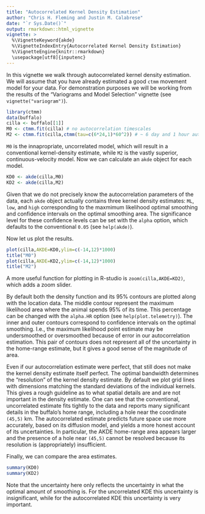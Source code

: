 ---
title: "Autocorrelated Kernel Density Estimation"
author: "Chris H. Fleming and Justin M. Calabrese"
date: "`r Sys.Date()`"
output: rmarkdown::html_vignette
vignette: >
  %\VignetteKeyword{akde}
  %\VignetteIndexEntry{Autocorrelated Kernel Density Estimation}
  %\VignetteEngine{knitr::rmarkdown}
  \usepackage[utf8]{inputenc}
---

In this vignette we walk through autocorrelated kernel density estimation. We will assume that you have already estimated a good `ctmm` movement model for your data. For demonstration purposes we will be working from the results of the "Variograms and Model Selection" vignette (see `vignette("variogram")`).

```{r,  fig.show='hold'}
library(ctmm)
data(buffalo)
cilla <- buffalo[[1]]
M0 <- ctmm.fit(cilla) # no autocorrelation timescales
M2 <- ctmm.fit(cilla,ctmm(tau=c(6*24,1)*60^2)) # ~ 6 day and 1 hour autocorrelation timescales
```

`M0` is the innapropriate, uncorrelated model, which will result in a conventional kernel-density estimate, while `M2` is the vastly superior, continuous-velocity model. Now we can calculate an `akde` object for each model.

```{r,  fig.show='hold', results = "hide"}
KD0 <- akde(cilla,M0)
KD2 <- akde(cilla,M2)
```

Given that we do not precisely know the autocorrelation parameters of the data, each `akde` object actually contains three kernel density estimates: `ML`, `low`, and `high` corresponding to the maxmimum likelihood optimal smoothing and confidence intervals on the optimal smoothing area. The significance level for these confidence levels can be set with the `alpha` option, which defaults to the conventional `0.05` (see `help(akde)`).

Now let us plot the results.

```{r,  fig.show='hold'}
plot(cilla,AKDE=KD0,ylim=c(-14,12)*1000)
title("M0")
plot(cilla,AKDE=KD2,ylim=c(-14,12)*1000)
title("M2")
```

A more useful function for plotting in R-studio is `zoom(cilla,AKDE=KD2)`, which adds a zoom slider.

By default both the density function and its 95% contours are plotted along with the location data. The middle contour represent the maximum likelihood area where the animal spends 95% of its time. This percentage can be changed with the `alpha.HR` option (see `help(plot.telemetry)`). The inner and outer contours correspond to confidence intervals on the optimal smoothing. I.e., the maximum likelihood point estimate may be undersmoothed or oversmoothed because of error in our autocorrelation estimation. This pair of contours does not represent all of the uncertainty in the home-range estimate, but it gives a good sense of the magnitude of area.

Even if our autocorrelation estimate were perfect, that still does not make the kernel density estimate itself perfect. The optimal bandwidth determines the "resolution" of the kernel density estimate. By default we plot grid lines with dimensions matching the standard deviations of the individual kernels. This gives a rough guideline as to what spatial details are and are not important in the density estimate. One can see that the conventional, uncorrelated estimate fits tightly to the data and reports many significant details in the buffalo's home range, including a hole near the coordinate `(45,5)` km. The autocorrelated estimate predicts future space use more accurately, based on its diffusion model, and yields a more honest account of its uncertainties. In particular, the AKDE home-range area appears larger and the presence of a hole near `(45,5)` cannot be resolved because its resolution is (appropriately) insufficient.

Finally, we can compare the area estimates.

```{r,  fig.show='hold'}
summary(KD0)
summary(KD2)
```

Note that the uncertainty here only reflects the uncertainty in what the optimal amount of smoothing is. For the uncorrelated KDE this uncertainty is insignificant, while for the autocorrelated KDE this uncertainty is very important.